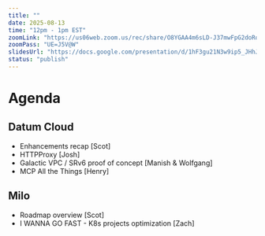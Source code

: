 ```yaml
---
title: ""
date: 2025-08-13
time: "12pm - 1pm EST"
zoomLink: "https://us06web.zoom.us/rec/share/O8YGAA4m6sLD-J37mwFpG2doRoJiNkZImJgke1hxdl-iIMKrnLd0ls6y3VwlCNJz.yzsGrJctYL8u9tTY"
zoomPass: "UE=J5V@W"
slidesUrl: "https://docs.google.com/presentation/d/1hF3gu21N3w9ip5_JHhJEwesZJsuh_MBGScYM4JMc4fA/edit?slide=id.g36e3273d15c_0_94#slide=id.g36e3273d15c_0_94"
status: "publish"
---
```


# Agenda
## Datum Cloud
- Enhancements recap [Scot]
- HTTPProxy [Josh]
- Galactic VPC / SRv6 proof of concept [Manish & Wolfgang]
- MCP All the Things [Henry]

## Milo

- Roadmap overview [Scot]
- I WANNA GO FAST - K8s projects optimization [Zach]